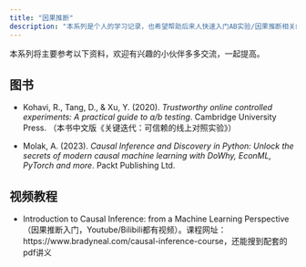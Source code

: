 ```yaml
---
title: "因果推断"
description: "本系列是个人的学习记录，也希望帮助后来人快速入门AB实验/因果推断相关的基础知识。"
---
```


本系列将主要参考以下资料，欢迎有兴趣的小伙伴多多交流，一起提高。

## 图书

- Kohavi, R., Tang, D., & Xu, Y. (2020). *Trustworthy online controlled experiments: A practical guide to a/b testing*. Cambridge University Press. （本书中文版《关键迭代：可信赖的线上对照实验》）

- Molak, A. (2023). *Causal Inference and Discovery in Python: Unlock the secrets of modern causal machine learning with DoWhy, EconML, PyTorch and more*. Packt Publishing Ltd.

## 视频教程

- Introduction to Causal Inference: from a Machine Learning Perspective（因果推断入门，Youtube/Bilibili都有视频）。课程网址：https://www.bradyneal.com/causal-inference-course，还能搜到配套的pdf讲义